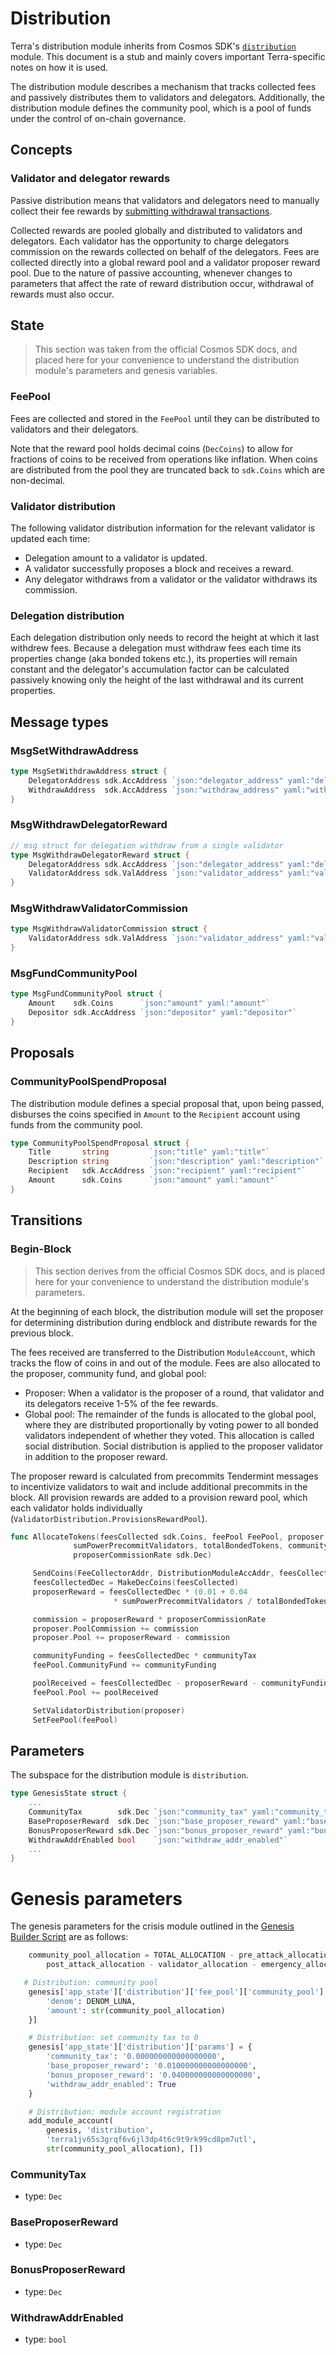 
# Distribution

<Admonition type="info" icon="ℹ️">

Terra's distribution module inherits from Cosmos SDK's [`distribution`](https://docs.cosmos.network/main/modules/distribution/) module. This document is a stub and mainly covers important Terra-specific notes on how it is used.

</Admonition>

The distribution module describes a mechanism that tracks collected fees and passively distributes them to validators and delegators. Additionally, the distribution module defines the community pool, which is a pool of funds under the control of on-chain governance.

## Concepts

### Validator and delegator rewards

<Admonition type="info" icon="ℹ️">

Passive distribution means that validators and delegators need to manually collect their fee rewards by [submitting withdrawal transactions](../terrad/commands/transactions/distribution/terrad_tx_distribution_withdraw-rewards.mdx). 

</Admonition>

Collected rewards are pooled globally and distributed to validators and delegators. Each validator has the opportunity to charge delegators commission on the rewards collected on behalf of the delegators. Fees are collected directly into a global reward pool and a validator proposer reward pool. Due to the nature of passive accounting, whenever changes to parameters that affect the rate of reward distribution occur, withdrawal of rewards must also occur.

## State

> This section was taken from the official Cosmos SDK docs, and placed here for your convenience to understand the distribution module's parameters and genesis variables.

### FeePool

Fees are collected and stored in the `FeePool` until they can be distributed to validators and their delegators.

Note that the reward pool holds decimal coins (`DecCoins`) to allow
for fractions of coins to be received from operations like inflation.
When coins are distributed from the pool they are truncated back to
`sdk.Coins` which are non-decimal.

### Validator distribution

The following validator distribution information for the relevant validator is updated each time:

- Delegation amount to a validator is updated.
- A validator successfully proposes a block and receives a reward.
- Any delegator withdraws from a validator or the validator withdraws its commission.

### Delegation distribution

Each delegation distribution only needs to record the height at which it last
withdrew fees. Because a delegation must withdraw fees each time its
properties change (aka bonded tokens etc.), its properties will remain constant
and the delegator's accumulation factor can be calculated passively knowing
only the height of the last withdrawal and its current properties.

## Message types

### MsgSetWithdrawAddress

```go
type MsgSetWithdrawAddress struct {
	DelegatorAddress sdk.AccAddress `json:"delegator_address" yaml:"delegator_address"`
	WithdrawAddress  sdk.AccAddress `json:"withdraw_address" yaml:"withdraw_address"`
}
```

### MsgWithdrawDelegatorReward

```go
// msg struct for delegation withdraw from a single validator
type MsgWithdrawDelegatorReward struct {
	DelegatorAddress sdk.AccAddress `json:"delegator_address" yaml:"delegator_address"`
	ValidatorAddress sdk.ValAddress `json:"validator_address" yaml:"validator_address"`
}
```

### MsgWithdrawValidatorCommission

```go
type MsgWithdrawValidatorCommission struct {
	ValidatorAddress sdk.ValAddress `json:"validator_address" yaml:"validator_address"`
}
```

### MsgFundCommunityPool

```go
type MsgFundCommunityPool struct {
	Amount    sdk.Coins      `json:"amount" yaml:"amount"`
	Depositor sdk.AccAddress `json:"depositor" yaml:"depositor"`
}
```

## Proposals

### CommunityPoolSpendProposal

The distribution module defines a special proposal that, upon being passed, disburses the coins specified in `Amount` to the `Recipient` account using funds from the community pool.

```go
type CommunityPoolSpendProposal struct {
	Title       string         `json:"title" yaml:"title"`
	Description string         `json:"description" yaml:"description"`
	Recipient   sdk.AccAddress `json:"recipient" yaml:"recipient"`
	Amount      sdk.Coins      `json:"amount" yaml:"amount"`
}
```

## Transitions

### Begin-Block

> This section derives from the official Cosmos SDK docs, and is placed here for your convenience to understand the distribution module's parameters.

At the beginning of each block, the distribution module will set the proposer for determining distribution during endblock and distribute rewards for the previous block.

The fees received are transferred to the Distribution `ModuleAccount`, which tracks the flow of coins in and out of the module. Fees are also allocated to the proposer, community fund, and global pool:

- Proposer: When a validator is the proposer of a round, that validator and its delegators receive 1-5% of the fee rewards.
- Global pool: The remainder of the funds is allocated to the global pool, where they are distributed proportionally by voting power to all bonded validators independent of whether they voted. This allocation is called social distribution. Social distribution is applied to the proposer validator in addition to the proposer reward.

The proposer reward is calculated from precommits Tendermint messages to incentivize validators to wait and include additional precommits in the block. All provision rewards are added to a provision reward pool, which each validator holds individually (`ValidatorDistribution.ProvisionsRewardPool`).

```go
func AllocateTokens(feesCollected sdk.Coins, feePool FeePool, proposer ValidatorDistribution,
              sumPowerPrecommitValidators, totalBondedTokens, communityTax,
              proposerCommissionRate sdk.Dec)

     SendCoins(FeeCollectorAddr, DistributionModuleAccAddr, feesCollected)
     feesCollectedDec = MakeDecCoins(feesCollected)
     proposerReward = feesCollectedDec * (0.01 + 0.04
                       * sumPowerPrecommitValidators / totalBondedTokens)

     commission = proposerReward * proposerCommissionRate
     proposer.PoolCommission += commission
     proposer.Pool += proposerReward - commission

     communityFunding = feesCollectedDec * communityTax
     feePool.CommunityFund += communityFunding

     poolReceived = feesCollectedDec - proposerReward - communityFunding
     feePool.Pool += poolReceived

     SetValidatorDistribution(proposer)
     SetFeePool(feePool)
```

## Parameters

The subspace for the distribution module is `distribution`.

```go
type GenesisState struct {
	...
	CommunityTax        sdk.Dec `json:"community_tax" yaml:"community_tax"`
	BaseProposerReward	sdk.Dec `json:"base_proposer_reward" yaml:"base_proposer_reward"`
	BonusProposerReward	sdk.Dec	`json:"bonus_proposer_reward" yaml:"bonus_proposer_reward"`
	WithdrawAddrEnabled bool 	`json:"withdraw_addr_enabled"`
	...
}
```

# Genesis parameters

The genesis parameters for the crisis module outlined in the [Genesis Builder Script](https://github.com/terra-money/genesis-tools/blob/main/src/genesis_builder.py#L277) are as follows:


```py
    community_pool_allocation = TOTAL_ALLOCATION - pre_attack_allocation - \
        post_attack_allocation - validator_allocation - emergency_allocation

   # Distribution: community pool
    genesis['app_state']['distribution']['fee_pool']['community_pool'] = [{
        'denom': DENOM_LUNA,
        'amount': str(community_pool_allocation)
    }]

    # Distribution: set community tax to 0
    genesis['app_state']['distribution']['params'] = {
        'community_tax': '0.000000000000000000',
        'base_proposer_reward': '0.010000000000000000',
        'bonus_proposer_reward': '0.040000000000000000',
        'withdraw_addr_enabled': True
    }

    # Distribution: module account registration
    add_module_account(
        genesis, 'distribution',
        'terra1jv65s3grqf6v6jl3dp4t6c9t9rk99cd8pm7utl',
        str(community_pool_allocation), [])

```

### CommunityTax

- type: `Dec`

### BaseProposerReward

- type: `Dec`

### BonusProposerReward

- type: `Dec`

### WithdrawAddrEnabled

- type: `bool`
